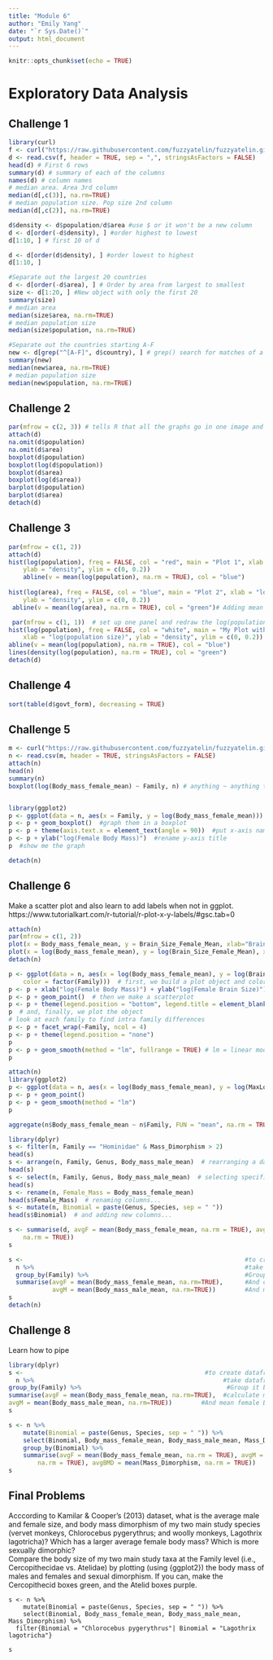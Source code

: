 ```yaml
---
title: "Module 6"
author: "Emily Yang"
date: "`r Sys.Date()`"
output: html_document
---
```


```r
knitr::opts_chunk$set(echo = TRUE)
```

# Exploratory Data Analysis

## Challenge 1
```r
library(curl)
f <- curl("https://raw.githubusercontent.com/fuzzyatelin/fuzzyatelin.github.io/master/AN588_Fall23/Country-Data-2016.csv")
d <- read.csv(f, header = TRUE, sep = ",", stringsAsFactors = FALSE)
head(d) # First 6 rows
summary(d) # summary of each of the columns
names(d) # column names
# median area. Area 3rd column 
median(d[,c(3)], na.rm=TRUE)
# median population size. Pop size 2nd column 
median(d[,c(2)], na.rm=TRUE)

d$density <- d$population/d$area #use $ or it won't be a new column 
d <- d[order(-d$density), ] #order highest to lowest
d[1:10, ] # first 10 of d

d <- d[order(d$density), ] #order lowest to highest
d[1:10, ]

#Separate out the largest 20 countries
d <- d[order(-d$area), ] # Order by area from largest to smallest
size <- d[1:20, ] #New object with only the first 20 
summary(size)
# median area
median(size$area, na.rm=TRUE)
# median population size
median(size$population, na.rm=TRUE)

#Separate out the countries starting A-F
new <- d[grep("^[A-F]", d$country), ] # grep() search for matches of a pattern. ^ = first word. A-F = capital A-F  
summary(new)
median(new$area, na.rm=TRUE)
# median population size
median(new$population, na.rm=TRUE)
```

## Challenge 2
```r
par(mfrow = c(2, 3)) # tells R that all the graphs go in one image and how many rows and columns of it. 
attach(d)
na.omit(d$population)
na.omit(d$area)
boxplot(d$population)
boxplot(log(d$population))
boxplot(d$area)
boxplot(log(d$area))
barplot(d$population)
barplot(d$area)
detach(d)
```

## Challenge 3

```r
par(mfrow = c(1, 2)) 
attach(d)
hist(log(population), freq = FALSE, col = "red", main = "Plot 1", xlab = "log(population size)",
    ylab = "density", ylim = c(0, 0.2)) 
    abline(v = mean(log(population), na.rm = TRUE), col = "blue")
    
hist(log(area), freq = FALSE, col = "blue", main = "Plot 2", xlab = "log(area)",
    ylab = "density", ylim = c(0, 0.2))
 abline(v = mean(log(area), na.rm = TRUE), col = "green")# Adding mean area line

 par(mfrow = c(1, 1))  # set up one panel and redraw the log(population) histogram
hist(log(population), freq = FALSE, col = "white", main = "My Plot with Mean and Density",
    xlab = "log(population size)", ylab = "density", ylim = c(0, 0.2))
abline(v = mean(log(population), na.rm = TRUE), col = "blue")
lines(density(log(population), na.rm = TRUE), col = "green")
detach(d)
```

## Challenge 4
```r
sort(table(d$govt_form), decreasing = TRUE)
```

## Challenge 5
```r
m <- curl("https://raw.githubusercontent.com/fuzzyatelin/fuzzyatelin.github.io/master/AN588_Fall23/KamilarAndCooperData.csv")
n <- read.csv(m, header = TRUE, stringsAsFactors = FALSE)
attach(n)
head(n)
summary(n)
boxplot(log(Body_mass_female_mean) ~ Family, n) # anything ~ anything tells which rows to compare


library(ggplot2)
p <- ggplot(data = n, aes(x = Family, y = log(Body_mass_female_mean)))  #define the variables. aes means aesthetics 
p <- p + geom_boxplot()  #graph them in a boxplot
p <- p + theme(axis.text.x = element_text(angle = 90))  #put x-axis names at 90deg
p <- p + ylab("log(Female Body Mass)")  #rename y-axis title
p  #show me the graph

detach(n)
```

## Challenge 6

Make a scatter plot and also learn to add labels when not in ggplot.<br> https://www.tutorialkart.com/r-tutorial/r-plot-x-y-labels/#gsc.tab=0
``` r
attach(n)
par(mfrow = c(1, 2))
plot(x = Body_mass_female_mean, y = Brain_Size_Female_Mean, xlab="Brain Size Female Mean", ylab="Body Mass Female Mean") 
plot(x = log(Body_mass_female_mean), y = log(Brain_Size_Female_Mean), xlab="Log Brain Size Female Mean", ylab="Log Body Mass Female Mean") 
detach(n)

p <- ggplot(data = n, aes(x = log(Body_mass_female_mean), y = log(Brain_Size_Female_Mean),
    color = factor(Family)))  # first, we build a plot object and color points by Family. Needs to be a factor if its a character. Factor group identical charaacters.
p <- p + xlab("log(Female Body Mass)") + ylab("log(Female Brain Size)")  # then we modify the axis labels
p <- p + geom_point()  # then we make a scatterplot
p <- p + theme(legend.position = "bottom", legend.title = element_blank())  # then we modify the legend
p  # and, finally, we plot the object
# look at each family to find intra family differences
p <- p + facet_wrap(~Family, ncol = 4) 
p <- p + theme(legend.position = "none")
p
p <- p + geom_smooth(method = "lm", fullrange = TRUE) # lm = linear model. full range=TRUE telling it to draw the line across the entire graph.
p
```

``` r
attach(n)
library(ggplot2)
p <- ggplot(data = n, aes(x = log(Body_mass_female_mean), y = log(MaxLongevity_m)))
p <- p + geom_point()
p <- p + geom_smooth(method = "lm")
p

aggregate(n$Body_mass_female_mean ~ n$Family, FUN = "mean", na.rm = TRUE)

library(dplyr)
s <- filter(n, Family == "Hominidae" & Mass_Dimorphism > 2)
head(s)
s <- arrange(n, Family, Genus, Body_mass_male_mean)  # rearranging a data frame...
head(s)
s <- select(n, Family, Genus, Body_mass_male_mean)  # selecting specific columns...
head(s)
s <- rename(n, Female_Mass = Body_mass_female_mean)
head(s$Female_Mass)  # renaming columns...
s <- mutate(n, Binomial = paste(Genus, Species, sep = " "))
head(s$Binomial)  # and adding new columns...

s <- summarise(d, avgF = mean(Body_mass_female_mean, na.rm = TRUE), avgM = mean(Body_mass_male_mean,
    na.rm = TRUE))
s

s <-                                                             #to create dataframe "s"
  n %>%                                                          #take dataframe "n"
  group_by(Family) %>%                                           #Group it by Family
  summarise(avgF = mean(Body_mass_female_mean, na.rm=TRUE),      #And calculate mean male BM
            avgM = mean(Body_mass_male_mean, na.rm=TRUE))        #And mean female BM
s
detach(n)
```

## Challenge 8
Learn how to pipe
``` r
library(dplyr)
s <-                                                  #to create dataframe "s"
  n %>%                                                    #take dataframe "n"
group_by(Family) %>%                                        #Group it by Family
summarise(avgF = mean(Body_mass_female_mean, na.rm=TRUE),  #calculate mean male BM
avgM = mean(Body_mass_male_mean, na.rm=TRUE))        #And mean female BM
s

s <- n %>%
    mutate(Binomial = paste(Genus, Species, sep = " ")) %>%
    select(Binomial, Body_mass_female_mean, Body_mass_male_mean, Mass_Dimorphism) %>%
    group_by(Binomial) %>%
    summarise(avgF = mean(Body_mass_female_mean, na.rm = TRUE), avgM = mean(Body_mass_male_mean,
        na.rm = TRUE), avgBMD = mean(Mass_Dimorphism, na.rm = TRUE))
s
```

## Final Problems
Acccording to Kamilar & Cooper’s (2013) dataset, what is the average male and female size, and body mass dimorphism of my two main study species (vervet monkeys, Chlorocebus pygerythrus; and woolly monkeys, Lagothrix lagotricha)? Which has a larger average female body mass? Which is more sexually dimorphic?<br>
Compare the body size of my two main study taxa at the Family level (i.e., Cercopithecidae vs. Atelidae) by plotting (using {ggplot2}) the body mass of males and females and sexual dimorphism. If you can, make the Cercopithecid boxes green, and the Atelid boxes purple.
``` Challenge
s <- n %>%
    mutate(Binomial = paste(Genus, Species, sep = " ")) %>%
    select(Binomial, Body_mass_female_mean, Body_mass_male_mean, Mass_Dimorphism) %>%
  filter{Binomial = "Chlorocebus pygerythrus"| Binomial = "Lagothrix lagotricha"}

s
```